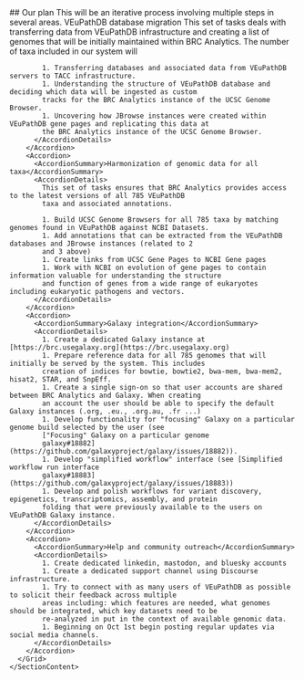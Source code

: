 <Section border>
  <SectionLayout paired>
    <SectionHeadline paired>
      ## Our plan
      <SubHeadline>
        This will be an iterative process involving multiple steps in several
        areas.
      </SubHeadline>
    </SectionHeadline>
    <SectionContent paired>
      <Grid gridSx={{ gap: 4 }}>
        <Accordion>
          <AccordionSummary>VEuPathDB database migration</AccordionSummary>
          <AccordionDetails>
            This set of tasks deals with transferring data from VEuPathDB
            infrastructure and creating a list of genomes that will be initially
            maintained within BRC Analytics. The number of taxa included in our
            system will

            1. Transferring databases and associated data from VEuPathDB servers to TACC infrastructure.
            1. Understanding the structure of VEuPathDB database and deciding which data will be ingested as custom
            tracks for the BRC Analytics instance of the UCSC Genome Browser.
            1. Uncovering how JBrowse instances were created within VEuPathDB gene pages and replicating this data at
            the BRC Analytics instance of the UCSC Genome Browser.
          </AccordionDetails>
        </Accordion>
        <Accordion>
          <AccordionSummary>Harmonization of genomic data for all taxa</AccordionSummary>
          <AccordionDetails>
            This set of tasks ensures that BRC Analytics provides access to the latest versions of all 785 VEuPathDB
            taxa and associated annotations.

            1. Build UCSC Genome Browsers for all 785 taxa by matching genomes found in VEuPathDB against NCBI Datasets.
            1. Add annotations that can be extracted from the VEuPathDB databases and JBrowse instances (related to 2
            and 3 above)
            1. Create links from UCSC Gene Pages to NCBI Gene pages
            1. Work with NCBI on evolution of gene pages to contain information valuable for understanding the structure
            and function of genes from a wide range of eukaryotes including eukaryotic pathogens and vectors.
          </AccordionDetails>
        </Accordion>
        <Accordion>
          <AccordionSummary>Galaxy integration</AccordionSummary>
          <AccordionDetails>
            1. Create a dedicated Galaxy instance at [https://brc.usegalaxy.org](https://brc.usegalaxy.org)
            1. Prepare reference data for all 785 genomes that will initially be served by the system. This includes
            creation of indices for bowtie, bowtie2, bwa-mem, bwa-mem2, hisat2, STAR, and SnpEff.
            1. Create a single sign-on so that user accounts are shared between BRC Analytics and Galaxy. When creating
            an account the user should be able to specify the default Galaxy instances (.org, .eu., .org.au, .fr ...)
            1. Develop functionality for "focusing" Galaxy on a particular genome build selected by the user (see
            ["Focusing" Galaxy on a particular genome
            galaxy#18882](https://github.com/galaxyproject/galaxy/issues/18882)).
            1. Develop "simplified workflow" interface (see [Simplified workflow run interface
            galaxy#18883](https://github.com/galaxyproject/galaxy/issues/18883))
            1. Develop and polish workflows for variant discovery, epigenetics, transcriptomics, assembly, and protein
            folding that were previously available to the users on VEuPathDB Galaxy instance.
          </AccordionDetails>
        </Accordion>
        <Accordion>
          <AccordionSummary>Help and community outreach</AccordionSummary>
          <AccordionDetails>
            1. Create dedicated linkedin, mastodon, and bluesky accounts
            1. Create a dedicated support channel using Discourse infrastructure.
            1. Try to connect with as many users of VEuPathDB as possible to solicit their feedback across multiple
            areas including: which features are needed, what genomes should be integrated, which key datasets need to be
            re-analyzed in put in the context of available genomic data.
            1. Beginning on Oct 1st begin posting regular updates via social media channels.
          </AccordionDetails>
        </Accordion>
      </Grid>
    </SectionContent>

  </SectionLayout>
</Section>
